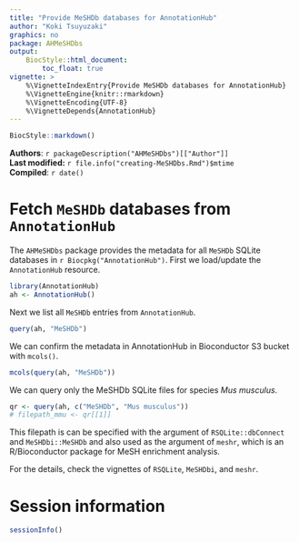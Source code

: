 ```yaml
---
title: "Provide MeSHDb databases for AnnotationHub"
author: "Koki Tsuyuzaki"
graphics: no
package: AHMeSHDbs
output:
    BiocStyle::html_document:
        toc_float: true
vignette: >
    %\VignetteIndexEntry{Provide MeSHDb databases for AnnotationHub}
    %\VignetteEngine{knitr::rmarkdown}
    %\VignetteEncoding{UTF-8}
    %\VignetteDepends{AnnotationHub}
---
```


```r
BiocStyle::markdown()
```

**Authors**: `r packageDescription("AHMeSHDbs")[["Author"]] `<br />
**Last modified:** `r file.info("creating-MeSHDbs.Rmd")$mtime`<br />
**Compiled**: `r date()`

# Fetch `MeSHDb` databases from `AnnotationHub`

The `AHMeSHDbs` package provides the metadata for all `MeSHDb` SQLite databases
in `r Biocpkg("AnnotationHub")`.
First we load/update the `AnnotationHub` resource.

```r
library(AnnotationHub)
ah <- AnnotationHub()
```

Next we list all `MeSHDb` entries from `AnnotationHub`.

```r
query(ah, "MeSHDb")
```

We can confirm the metadata in AnnotationHub in Bioconductor S3 bucket
with `mcols()`.

```r
mcols(query(ah, "MeSHDb"))
```

We can query only the MeSHDb SQLite files for species *Mus musculus*.

```r
qr <- query(ah, c("MeSHDb", "Mus musculus"))
# filepath_mmu <- qr[[1]]
```

This filepath is can be specified with the argument of `RSQLite::dbConnect` and
`MeSHDbi::MeSHDb` and also used as the argument of `meshr`, which is an
R/Bioconductor package for MeSH enrichment analysis.

For the details, check the vignettes of `RSQLite`, `MeSHDbi`, and `meshr`.

# Session information {.unnumbered}
```r
sessionInfo()
```